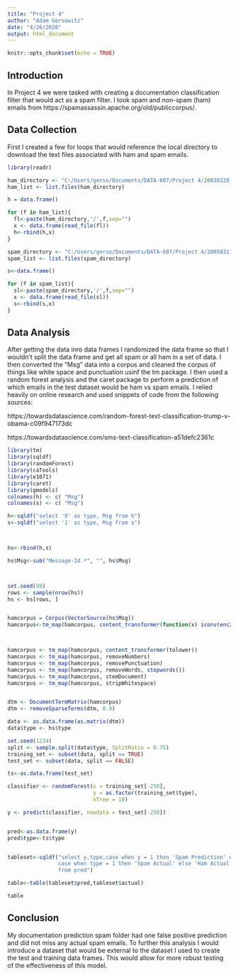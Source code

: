 ---
title: "Project 4"
author: "Adam Gersowitz"
date: "4/26/2020"
output: html_document
---

```{r setup, include=FALSE}
knitr::opts_chunk$set(echo = TRUE)
```

## Introduction

In Project 4 we were tasked with creating a documentation classification filter that would act as a spam filter. I took spam and non-spam (ham) emails from https://spamassassin.apache.org/old/publiccorpus/. 

## Data Collection

First I created a few for loops that would reference the local directory to download the text files associated with ham and spam emails.
```{r }

library(readr)

ham_directory <- "C:/Users/gerso/Documents/DATA-607/Project 4/20030228_easy_ham_2.tar/20030228_easy_ham_2/easy_ham_2"
ham_list <- list.files(ham_directory)

h = data.frame()

for (f in ham_list){
  fl<-paste(ham_directory,'/',f,sep="")
  x <- data.frame(read_file(fl))
  h<-rbind(h,x)
}

spam_directory <- "C:/Users/gerso/Documents/DATA-607/Project 4/20050311_spam_2.tar/20050311_spam_2/spam_2"
spam_list <- list.files(spam_directory)

s<-data.frame()

for (f in spam_list){
  sl<-paste(spam_directory,'/',f,sep="")
  x <- data.frame(read_file(sl))
  s<-rbind(s,x)
}

```

## Data Analysis

After getting the data inro data frames I randomized the data frame so that I wouldn't split the data frame and get all spam or all ham in a set of data. I then converted the "Msg" data into a corpus and cleaned the corpus of things like white space and punctuation usinf the tm package. I then used a random forest analysis and the caret package to perform a prediction of which emails in the test dataset would be ham vs spam emails. I relied heavily on online research and used snippets of code from the following sources:

https://towardsdatascience.com/random-forest-text-classification-trump-v-obama-c09f947173dc

https://towardsdatascience.com/sms-text-classification-a51defc2361c

```{r analysis}


library(tm)
library(sqldf)
library(randomForest)
library(caTools)
library(e1071)
library(caret) 
library(gmodels)
colnames(h) <- c( "Msg")
colnames(s) <- c( "Msg")

h<-sqldf("select '0' as type, Msg from h")
s<-sqldf("select '1' as type, Msg from s")



hs<-rbind(h,s)

hs$Msg<-sub("Message-Id.*", "", hs$Msg)



set.seed(99)
rows <- sample(nrow(hs))
hs <- hs[rows, ]


hamcorpus = Corpus(VectorSource(hs$Msg))
hamcorpus<-tm_map(hamcorpus, content_transformer(function(x) iconv(enc2utf8(x), sub = "byte")))



hamcorpus <- tm_map(hamcorpus, content_transformer(tolower))
hamcorpus <- tm_map(hamcorpus, removeNumbers)
hamcorpus <- tm_map(hamcorpus, removePunctuation)
hamcorpus <- tm_map(hamcorpus, removeWords, stopwords())
hamcorpus <- tm_map(hamcorpus, stemDocument)
hamcorpus <- tm_map(hamcorpus, stripWhitespace)


dtm <- DocumentTermMatrix(hamcorpus)
dtm <- removeSparseTerms(dtm, 0.9)

data <- as.data.frame(as.matrix(dtm))
data$type <- hs$type

set.seed(1234)
split <- sample.split(data$type, SplitRatio = 0.75)
training_set <- subset(data, split == TRUE)
test_set <- subset(data, split == FALSE)

ts<-as.data.frame(test_set)

classifier <- randomForest(x = training_set[-250], 
                           y = as.factor(training_set$type),
                           nTree = 10)

y <- predict(classifier, newdata = test_set[-250])


pred<-as.data.frame(y)
pred$type<-ts$type


tableset<-sqldf("select y,type,case when y = 1 then 'Spam Prediction' else 'Ham Prediction' end pred,
                case when type = 1 then 'Spam Actual' else 'Ham Actual' end actual
                from pred")

table<-table(tableset$pred,tableset$actual)

table

```

## Conclusion

My documentation prediction spam folder had one false positive prediction and did not miss any actual spam emails. To further this analysis I would introduce a dataset that would be external to the dataset I used to create the test and training data frames. This would allow for more robust testing of the effectiveness of this model.



